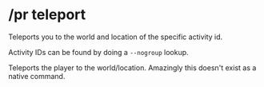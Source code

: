
# /pr teleport

<Command command="teleport (activity id)" alias="tp" />

Teleports you to the world and location of the specific activity id.

Activity IDs can be found by doing a `--nogroup` lookup.

<Command command="teleport loc (player name) (world name) (x) (y) (z)" />

Teleports the player to the world/location. Amazingly this doesn't exist as a native command.
